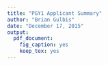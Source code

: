 ```yaml
---
title: "PGY1 Applicant Summary"
author: "Brian Gulbis"
date: "December 17, 2015"
output: 
  pdf_document: 
    fig_caption: yes
    keep_tex: yes
---
```



